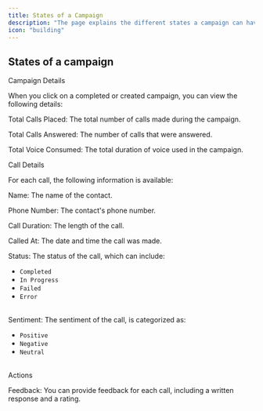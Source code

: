 ```yaml
---
title: States of a Campaign
description: "The page explains the different states a campaign can have"
icon: "building"
---
```


## States of a campaign

Campaign Details

When you click on a completed or created campaign, you can view the following details:

Total Calls Placed: The total number of calls made during the campaign.

Total Calls Answered: The number of calls that were answered.

Total Voice Consumed: The total duration of voice used in the campaign.

Call Details

For each call, the following information is available:

Name: The name of the contact.

Phone Number: The contact's phone number.

Call Duration: The length of the call.

Called At: The date and time the call was made.

Status: The status of the call, which can include:

<ul>
<li><code style={{ color: "#22c55e", border: "1px solid #22c55e" }}>Completed</code></li>
<li>
  <code style={{ color: "#3b82f6", border: "1px solid #3b82f6" }}>In Progress</code>
</li>
<li>
  <code style={{ color: "#ca8a04", border: "1px solid #ca8a04" }}>Failed</code>
</li>
<li><code style={{ color: "#ef4444", border: "1px solid #ef4444" }}>Error</code></li>

<br />

</ul>
Sentiment: The sentiment of the call, is categorized as:

<ul>
<li><code style={{ color: "#22c55e", border: "1px solid #22c55e" }}>Positive</code></li>
<li><code style={{ color: "#ef4444", border: "1px solid #ef4444" }}>Negative</code></li>
<li>
  <code style={{ color: "#3b82f6", border: "1px solid #3b82f6" }}>Neutral</code>
</li>

<br />

</ul>

Actions

Feedback: You can provide feedback for each call, including a written response and a rating.
